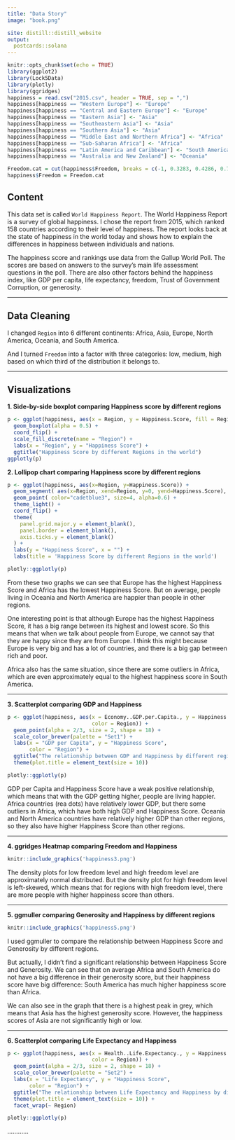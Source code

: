 ```yaml
---
title: "Data Story"
image: "book.png"

site: distill::distill_website
output:
  postcards::solana
---
```


```r
knitr::opts_chunk$set(echo = TRUE)
library(ggplot2)
library(Lock5Data)
library(plotly)
library(ggridges)
happiness = read.csv("2015.csv", header = TRUE, sep = ",")
happiness[happiness == "Western Europe"] <- "Europe"
happiness[happiness == "Central and Eastern Europe"] <- "Europe"
happiness[happiness == "Eastern Asia"] <- "Asia"
happiness[happiness == "Southeastern Asia"] <- "Asia"
happiness[happiness == "Southern Asia"] <- "Asia"
happiness[happiness == "Middle East and Northern Africa"] <- "Africa"
happiness[happiness == "Sub-Saharan Africa"] <- "Africa"
happiness[happiness == "Latin America and Caribbean"] <- "South America"
happiness[happiness == "Australia and New Zealand"] <- "Oceania"

Freedom.cat = cut(happiness$Freedom, breaks = c(-1, 0.3283, 0.4286, 0.7), labels = c("low", "middle", "high"))
happiness$Freedom = Freedom.cat
```


## Content

This data set is called `World Happiness Report`. The World Happiness Report is a survey of global happiness. I chose the report from 2015, which ranked 158 countries according to their level of happiness. The report looks back at the state of happiness in the world today and shows how to explain the differences in happiness between individuals and nations.

The happiness score and rankings use data from the Gallup World Poll. The scores are based on answers to the survey's main life assessment questions in the poll. There are also other factors behind the happiness index, like GDP per capita, life expectancy, freedom, Trust of Government Corruption, or generosity.

--------------------

## Data Cleaning

I changed `Region` into 6 different continents: Africa, Asia, Europe, North America, Oceania, and South America. 

And I turned `Freedom` into a factor with three categories: low, medium, high based on which third of the distribution it belongs to.

--------------------

## Visualizations

**1. Side-by-side boxplot comparing Happiness score by different regions**

```r
p <- ggplot(happiness, aes(x = Region, y = Happiness.Score, fill = Region)) +
  geom_boxplot(alpha = 0.5) +
  coord_flip() +
  scale_fill_discrete(name = "Region") +
  labs(x = "Region", y = "Happiness Score") +
  ggtitle("Happiness Score by different Regions in the world")
ggplotly(p)
```


**2. Lollipop chart comparing Happiness score by different regions**
```r
p <- ggplot(happiness, aes(x=Region, y=Happiness.Score)) +
  geom_segment( aes(x=Region, xend=Region, y=0, yend=Happiness.Score), color="pink") +
  geom_point( color="cadetblue3", size=4, alpha=0.6) +
  theme_light() +
  coord_flip() +
  theme(
    panel.grid.major.y = element_blank(),
    panel.border = element_blank(),
    axis.ticks.y = element_blank()
  ) +
  labs(y = "Happiness Score", x = "") +
  labs(title = 'Happiness Score by different Regions in the world')

plotly::ggplotly(p)
```

From these two graphs we can see that Europe has the highest Happiness Score and Africa has the lowest Happiness Score. But on average, people living in Oceania and North America are happier than people in other regions.

One interesting point is that although Europe has the highest Happiness Score, it has a big range between its highest and lowest score. So this means that when we talk about people from Europe, we cannot say that they are happy since they are from Europe. I think this might because Europe is very big and has a lot of countries, and there is a big gap between rich and poor. 

Africa also has the same situation, since there are some outliers in Africa, which are even approximately equal to the highest happiness score in South America. 

---------------------------

**3. Scatterplot comparing GDP and Happiness**

```r
p <- ggplot(happiness, aes(x = Economy..GDP.per.Capita., y = Happiness.Score, 
                           color = Region)) + 
  geom_point(alpha = 2/3, size = 2, shape = 18) +
  scale_color_brewer(palette = "Set1") +
  labs(x = "GDP per Capita", y = "Happiness Score", 
       color = "Region") +
  ggtitle("The relationship between GDP and Happiness by different regions") +
  theme(plot.title = element_text(size = 10)) 

plotly::ggplotly(p)
```

GDP per Capita and Happiness Score have a weak positive relationship, which means that with the GDP getting higher, people are living happier. Africa countries (rea dots) have relatively lower GDP, but there some outliers in Africa, which have both high GDP and Happiness Score. 
Oceania and North America countries have relatively higher GDP than other regions, so they also have higher Happiness Score than other regions.

---------------------------

**4. ggridges Heatmap comparing Freedom and Happiness** 

```r
knitr::include_graphics('happiness3.png')
```

The density plots for low freedom level and high freedom level are approximately normal distributed. But the density plot for high freedom level is left-skewed, which means that for regions with high freedom level, there are more people with higher happiness score than others. 


---------------------------

**5. ggmuller comparing Generosity and Happiness by different regions**

```r
knitr::include_graphics('happiness5.png')
```

I used ggmuller to compare the relationship between Happiness Score and Generosity by different regions. 

But actually, I didn't find a significant relationship between Happiness Score and Generosity. We can see that on average Africa and South America do not have a big difference in their generosity score, but their happiness score have big difference: South America has much higher happiness score than Africa. 

We can also see in the graph that there is a highest peak in grey, which means that Asia has the highest generosity score. However, the happiness scores of Asia are not significantly high or low. 


---------------------------

**6. Scatterplot comparing Life Expectancy and Happiness **

```r
p <- ggplot(happiness, aes(x = Health..Life.Expectancy., y = Happiness.Score, 
                           color = Region)) + 
  geom_point(alpha = 2/3, size = 2, shape = 18) +
  scale_color_brewer(palette = "Set2") +
  labs(x = "Life Expectancy", y = "Happiness Score", 
       color = "Region") +
  ggtitle("The relationship between Life Expectancy and Happiness by different regions") +
  theme(plot.title = element_text(size = 10)) +
  facet_wrap(~ Region)

plotly::ggplotly(p)
```

............

